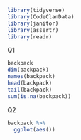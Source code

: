 ```r
library(tidyverse)
library(CodeClanData)
library(janitor)
library(assertr)
library(readr)
```
Q1
```r
backpack
dim(backpack)
names(backpack)
head(backpack)
tail(backpack)
sum(is.na(backpack))
```
Q2
```r
backpack %>% 
  ggplot(aes())
```

